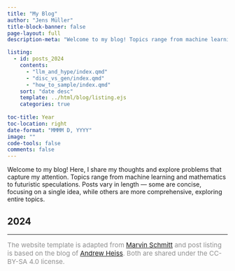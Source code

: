 ```yaml
---
title: "My Blog"
author: "Jens Müller"
title-block-banner: false
page-layout: full
description-meta: "Welcome to my blog! Topics range from machine learning, statistics to futuristic speculations."

listing:
  - id: posts_2024
    contents:
      - "llm_and_hype/index.qmd"
      - "disc_vs_gen/index.qmd"
      - "how_to_sample/index.qmd"
    sort: "date desc"
    template: ../html/blog/listing.ejs
    categories: true
    
toc-title: Year
toc-location: right
date-format: "MMMM D, YYYY"
image: ""
code-tools: false
comments: false
---
```


Welcome to my blog! Here, I share my thoughts and explore problems that capture my attention. Topics range from machine learning and mathematics to futuristic speculations. Posts vary in length — some are concise, focusing on a single idea, while others are more comprehensive, exploring entire topics. 

## 2024

:::{#posts_2024}
:::

---

 
<span style="color:#909090; font-size:15px;">The website template is adapted from [Marvin Schmitt](https://marvinschmitt.com/) and post listing is based on the blog of [Andrew Heiss](https://www.andrewheiss.com/). Both are shared under the CC-BY-SA 4.0 license.</span>
